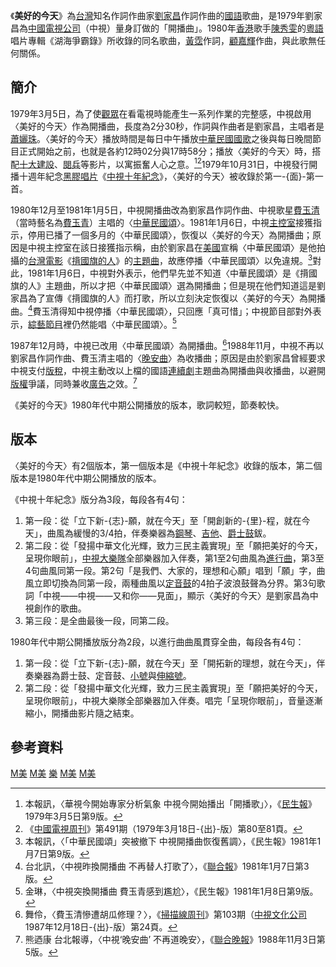 {{Note24hUTC+8}}
《'''美好的今天'''》為[[台灣|台灣]]知名作詞作曲家[[劉家昌|劉家昌]]作詞作曲的[[國語|國語]]歌曲，是1979年劉家昌為[[中國電視公司|中國電視公司]]（中視）量身訂做的「開播曲」。1980年[[香港|香港]]歌手[[陳秀雯|陳秀雯]]的[[粵語|粵語]]唱片專輯《湖海爭霸錄》所收錄的同名歌曲，[[黃霑|黃霑]]作詞，[[顧嘉輝|顧嘉輝]]作曲，與此歌無任何關係。

==簡介==
1979年3月5日，為了使[[觀眾|觀眾]]在看電視時能產生一系列作業的完整感，中視啟用〈美好的今天〉作為開播曲，長度為2分30秒，作詞與作曲者是劉家昌，主唱者是[[蕭孋珠|蕭孋珠]]。〈美好的今天〉播放時間是每日中午播放[[中華民國國歌|中華民國國歌]]之後與每日晚間節目正式開始之前，也就是各約12時02分與17時58分；播放〈美好的今天〉時，搭配[[十大建設|十大建設]]、[[閱兵|閱兵]]等影片，以寓振奮人心之意。<ref>本報訊，〈華視今開始專家分析氣象 中視今開始播出「開播歌」〉，《[[民生報|民生報]]》1979年3月5日第9版。</ref><ref>《[[中國電視周刊|中國電視周刊]]》第491期（1979年3月18日-{出}-版）第80至81頁。</ref>1979年10月31日，中視發行開播十週年紀念[[黑膠唱片|黑膠唱片]]《[[中視十年紀念|中視十年紀念]]》，〈美好的今天〉被收錄於第一-{面}-第一首。

1980年12月至1981年1月5日，中視開播曲改為劉家昌作詞作曲、中視歌星[[費玉清|費玉清]]（當時藝名為[[費玉青|費玉青]]）主唱的〈[[中華民國頌|中華民國頌]]〉。1981年1月6日，中視[[主控室|主控室]]接獲指示，停用已播了一個多月的〈中華民國頌〉，恢復以〈美好的今天〉為開播曲；原因是中視主控室在該日接獲指示稱，由於劉家昌在[[美國|美國]]宣稱〈中華民國頌〉是他拍攝的[[台灣電影|台灣電影]]《[[揹國旗的人|揹國旗的人]]》的[[主題曲|主題曲]]，故應停播〈中華民國頌〉以免違規。<ref>本報訊，〈「中華民國頌」突被撤下 中視開播曲恢復舊調〉，《民生報》1981年1月7日第9版。</ref>對此，1981年1月6日，中視對外表示，他們早先並不知道〈中華民國頌〉是《揹國旗的人》主題曲，所以才把〈中華民國頌〉選為開播曲；但是現在他們知道這是劉家昌為了宣傳《揹國旗的人》而打歌，所以立刻決定恢復以〈美好的今天〉為開播曲。<ref>台北訊，〈中視昨換開播曲 不再替人打歌了〉，《[[聯合報|聯合報]]》1981年1月7日第3版。</ref>費玉清得知中視停播〈中華民國頌〉，只回應「真可惜」；中視節目部對外表示，[[綜藝節目|綜藝節目]]裡仍然能唱〈中華民國頌〉。<ref>金琳，〈中視突換開播曲 費玉青感到尷尬〉，《民生報》1981年1月8日第9版。</ref>

1987年12月時，中視已改用〈中華民國頌〉為開播曲。<ref>舞伶，〈費玉清慘遭胡瓜修理？〉，《[[掃描線周刊|掃描線周刊]]》第103期（[[中視文化公司|中視文化公司]]1987年12月18日-{出}-版）第24頁。</ref>1988年11月，中視不再以劉家昌作詞作曲、費玉清主唱的〈[[晚安曲_(劉家昌)|晚安曲]]〉為收播曲；原因是由於劉家昌曾經要求中視支付[[版稅|版稅]]，中視主動改以上檔的國語[[連續劇|連續劇]]主題曲為開播曲與收播曲，以避開[[版權|版權]]爭議，同時兼收[[廣告|廣告]]之效。<ref>熊迺康 台北報導，〈中視‘晚安曲’ 不再道晚安〉，《[[聯合晚報|聯合晚報]]》1988年11月3日第5版。</ref>

《美好的今天》1980年代中期公開播放的版本，歌詞較短，節奏較快。

==版本==
〈美好的今天〉有2個版本，第一個版本是《中視十年紀念》收錄的版本，第二個版本是1980年代中期公開播放的版本。

{{Listen|filename=Beautiful Today used by China TV.ogg|title=《中視十年紀念》版〈美好的今天〉試聽|description=摘自《中視十年紀念》版第三段的第3至4句|format=[[Ogg|Ogg]]}}
《中視十年紀念》版分為3段，每段各有4句：
#第一段：從「立下新-{志}-願，就在今天」至「開創新的-{里}-程，就在今天」，曲風為緩慢的3/4拍，伴奏樂器為[[鋼琴|鋼琴]]、[[吉他|吉他]]、[[爵士鼓|爵士鼓]]鈸。
#第二段：從「發揚中華文化光輝，致力三民主義實現」至「願把美好的今天，呈現你眼前」，[[中視大樂隊|中視大樂隊]]全部樂器加入伴奏，第1至2句曲風為[[進行曲|進行曲]]，第3至4句曲風同第一段。第2句「是我們、大家的，理想和心願」唱到「願」字，曲風立即切換為同第一段，兩種曲風以[[定音鼓|定音鼓]]的4拍子波浪鼓聲為分界。第3句歌詞「中視——中視——又和你——見面」，顯示〈美好的今天〉是劉家昌為中視創作的歌曲。
#第三段：是全曲最後一段，同第二段。

1980年代中期公開播放版分為2段，以進行曲曲風貫穿全曲，每段各有4句：
#第一段：從「立下新-{志}-願，就在今天」至「開拓新的理想，就在今天」，伴奏樂器為爵士鼓、定音鼓、[[小號|小號]]與[[伸縮號|伸縮號]]。
#第二段：從「發揚中華文化光輝，致力三民主義實現」至「願把美好的今天，呈現你眼前」，中視大樂隊全部樂器加入伴奏。唱完「呈現你眼前」，音量逐漸縮小，開播曲影片隨之結束。

==參考資料==
{{reflist}}

[[Category:1979年歌曲|M美]]
[[Category:臺灣華語歌曲|M美]]
[[Category:中國電視公司|樂]]
[[Category:劉家昌歌曲|M美]]
[[Category:開台與收台|M美]]